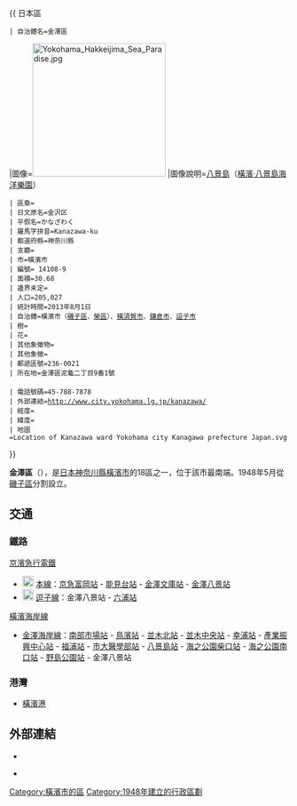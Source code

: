 {{ 日本區
 | 自治體名=金澤區
|圖像=[[File:Yokohama_Hakkeijima_Sea_Paradise.jpg|240px]]
|圖像說明=[[八景島|八景島]]（[[橫濱八景島海洋公園|橫濱·八景島海洋樂園]]）{{Infobox mapframe|frame-width=230|zoom=11}}
 | 區章=
 | 日文原名=金沢区
 | 平假名=かなざわく
 | 羅馬字拼音=Kanazawa-ku
 | 都道府縣=神奈川縣
 | 支廳=
 | 市=橫濱市
 | 編號= 14108-9
 | 面積=30.68
 | 邊界未定=
 | 人口=205,027
 | 統計時間=2013年8月1日
 | 自治體=橫濱市（[[磯子區|磯子區]]、[[榮區|榮區]]）、[[橫須賀市|橫須賀市]]、[[鎌倉市|鎌倉市]]、[[逗子市|逗子市]]
 | 樹=
 | 花=
 | 其他象徵物=
 | 其他象徵=
 | 郵遞區號=236-0021
 | 所在地=金澤區泥龜二丁目9番1號<br />{{coord|35|20|15|N|139|37|28|E|region:JP|display=inline}}
 | 電話號碼=45-788-7878
 | 外部連結=http://www.city.yokohama.lg.jp/kanazawa/
 | 經度=
 | 緯度=
 | 地圖=Location of Kanazawa ward Yokohama city Kanagawa prefecture Japan.svg
}}

'''金澤區'''（{{jpn|j=金沢区|hg=かなざわく|rm=Kanazawa ku|f=y}}），是[[日本|日本]][[神奈川縣|神奈川縣]][[橫濱市|橫濱市]]的18區之一，位于該市最南端。1948年5月從[[磯子區|磯子區]]分割設立。

== 交通 ==
=== 鐵路 ===
;[[京濱急行電鐵|京濱急行電鐵]]
*[[File:Number_prefix_Keikyū.svg|20px]] [[京急本線|本線]]：[[京急富岡站|京急富岡站]] - [[能見台站|能見台站]] - [[金澤文庫站|金澤文庫站]] - [[金澤八景站|金澤八景站]] 
*[[File:Number_prefix_Keikyū.svg|20px]] [[逗子線|逗子線]]：金澤八景站 - [[六浦站|六浦站]]
;[[橫濱海岸線|橫濱海岸線]]
*[[金澤海岸線|金澤海岸線]]：[[南部市場站|南部市場站]] - [[鳥濱站|鳥濱站]] - [[並木北站|並木北站]] - [[並木中央站|並木中央站]] - [[幸浦站|幸浦站]] - [[產業振興中心站|產業振興中心站]] - [[福浦站|福浦站]] - [[市大醫學部站|市大醫學部站]] - [[八景島站|八景島站]] - [[海之公園柴口站|海之公園柴口站]] - [[海之公園南口站|海之公園南口站]] - [[野島公園站|野島公園站]] - 金澤八景站

=== 港灣 ===
*[[橫濱港|橫濱港]]

==外部連結==
* {{Osmrelation|2689470}}
* {{Ja}} {{official website}}
{{commonscat|Kanazawa-ku, Yokohama}}

{{神奈川縣}}
{{Authority control}}

{{DEFAULTSORT:Kanazawa}}

[[Category:橫濱市的區|Category:橫濱市的區]]
[[Category:1948年建立的行政區劃|Category:1948年建立的行政區劃]]